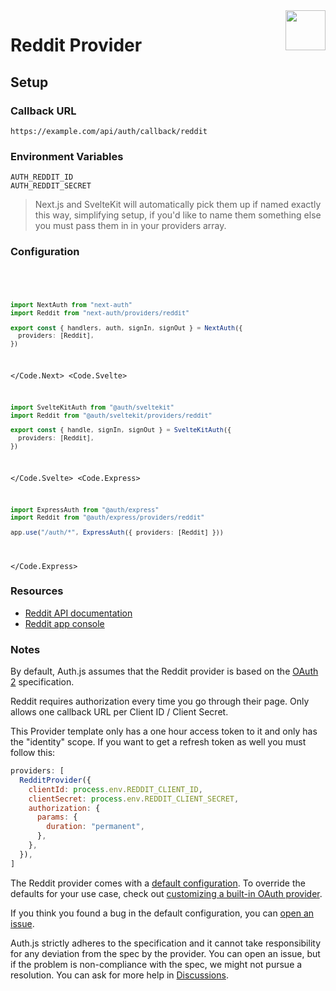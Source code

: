
<img align="right" src="/img/providers/reddit.svg" height="64" width="64" />

# Reddit Provider

## Setup

### Callback URL

```
https://example.com/api/auth/callback/reddit
```

### Environment Variables

```
AUTH_REDDIT_ID
AUTH_REDDIT_SECRET
```

> Next.js and SvelteKit will automatically pick them up if named exactly this way, simplifying
> setup, if you'd like to name them something else you must pass them in in your providers array.

### Configuration

<Code>
  <Code.Next>

```ts filename="/auth.ts"
import NextAuth from "next-auth"
import Reddit from "next-auth/providers/reddit"

export const { handlers, auth, signIn, signOut } = NextAuth({
  providers: [Reddit],
})
```

  </Code.Next>
  <Code.Svelte>

```ts filename="/src/auth.ts"
import SvelteKitAuth from "@auth/sveltekit"
import Reddit from "@auth/sveltekit/providers/reddit"

export const { handle, signIn, signOut } = SvelteKitAuth({
  providers: [Reddit],
})
```

  </Code.Svelte>
  <Code.Express>

```ts filename="/src/app.ts"
import ExpressAuth from "@auth/express"
import Reddit from "@auth/express/providers/reddit"

app.use("/auth/*", ExpressAuth({ providers: [Reddit] }))
```

  </Code.Express>
</Code>

### Resources

- [Reddit API documentation](https://www.reddit.com/dev/api/)
- [Reddit app console](https://www.reddit.com/prefs/apps/)

### Notes

By default, Auth.js assumes that the Reddit provider is
based on the [OAuth 2](https://www.rfc-editor.org/rfc/rfc6749.html) specification.

<Callout type="warning">

Reddit requires authorization every time you go through their page.
Only allows one callback URL per Client ID / Client Secret.

</Callout>

<Callout>

This Provider template only has a one hour access token to it and only has the "identity" scope. If you want to get a refresh token as well you must follow this:

```js filename="pages/api/auth/[...nextauth].js"
providers: [
  RedditProvider({
    clientId: process.env.REDDIT_CLIENT_ID,
    clientSecret: process.env.REDDIT_CLIENT_SECRET,
    authorization: {
      params: {
        duration: "permanent",
      },
    },
  }),
]
```

</Callout>

The Reddit provider comes with a [default configuration](https://github.com/nextauthjs/next-auth/blob/main/packages/core/src/providers/reddit.ts).
To override the defaults for your use case, check out [customizing a built-in OAuth provider](https://authjs.dev/guides/providers/custom-provider#override-default-options).

If you think you found a bug in the default configuration, you can [open an issue](https://authjs.dev/new/provider-issue).

Auth.js strictly adheres to the specification and it cannot take responsibility for any deviation from
the spec by the provider. You can open an issue, but if the problem is non-compliance with the spec,
we might not pursue a resolution. You can ask for more help in [Discussions](https://authjs.dev/new/github-discussions).
